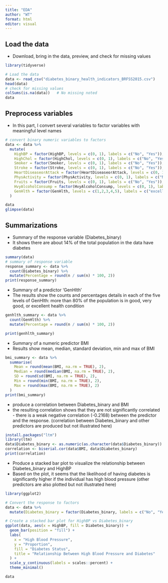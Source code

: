 ```yaml
---
title: "EDA"
author: "WT"
format: html
editor: visual
---
```


## Load the data

-   Download, bring in the data, preview, and check for missing values

```r
library(tidyverse)

# Load the data
data <- read_csv("diabetes_binary_health_indicators_BRFSS2015.csv")
head(data)
# check for missing values
colSums(is.na(data))   # No missing noted
data
```

## Preprocess variables

-   In this part, I convert several variables to factor variables with meaningful level names

```r
# convert binary numeric variables to factors
data <- data %>%
  mutate(
    HighBP = factor(HighBP, levels = c(0, 1), labels = c("No", "Yes")),
    HighChol = factor(HighChol, levels = c(0, 1), labels = c("No", "Yes")),
    Smoker = factor(Smoker, levels = c(0, 1), labels = c("No", "Yes")),
    Stroke = factor(Stroke, levels = c(0, 1), labels = c("No", "Yes")),
    HeartDiseaseorAttack = factor(HeartDiseaseorAttack, levels = c(0, 1), labels = c("No", "Yes")),
    PhysActivity = factor(PhysActivity, levels = c(0, 1), labels = c("No", "Yes")),
    Fruits = factor(Fruits, levels = c(0, 1), labels = c("No", "Yes")),
    HvyAlcoholConsump = factor(HvyAlcoholConsump, levels = c(0, 1), labels = c("No", "Yes")),
    GenHlth = factor(GenHlth, levels = c(1,2,3,4,5), labels = c("excellent", "very_good", "good", "fair", "poor"))
  )

data
glimpse(data)
```

## Summarizations

-   Summary of the response variable (Diabetes_binary)
-   It shows there are about 14% of the total population in the data have diabetes

```r
summary(data)
# summary of response variable
response_summary <- data %>%
  count(Diabetes_binary) %>%
  mutate(Percentage = round(n / sum(n) * 100, 2))
print(response_summary)

```

-   Summary of a predictor 'GenHlth'
-   The results show the counts and percentages details in each of the five levels of GenHlth: more than 80% of the population is in good, very good, or excellent health condition

```r

genhlth_summary <- data %>%
  count(GenHlth) %>%
  mutate(Percentage = round(n / sum(n) * 100, 2))

print(genhlth_summary)

```

-   Summary of a numeric predictor BMI
-   Results show mean, median, standard deviation, min and max of BMI

```r
bmi_summary <- data %>%
  summarise(
    Mean = round(mean(BMI, na.rm = TRUE), 2),
    Median = round(median(BMI, na.rm = TRUE), 2),
    SD = round(sd(BMI, na.rm = TRUE), 2),
    Min = round(min(BMI, na.rm = TRUE), 2),
    Max = round(max(BMI, na.rm = TRUE), 2)
  )
print(bmi_summary)

```

-   produce a correlation between Diabetes_binary and BMI
-   the resulting correlation shows that they are not significantly correlated - there is a weak negative correlation (-0.2168) between the predictor and the response. (correlation between Diabetes_binary and other predictors are produced but not illustrated here)

```r
install.packages("ltm")
library(ltm)
data$Diabetes_binary <- as.numeric(as.character(data$Diabetes_binary))
correlation <- biserial.cor(data$BMI, data$Diabetes_binary)
print(correlation)

```

-   Produce a stacked bar plot to visualize the relationship between Diabetes_binary and HighBP
-   Based on the plot, it seems that the likelihood of having diabetes is significantly higher if the individual has high blood pressure (other predictors are also plotted but not illustrated here)

```r
library(ggplot2)

# Convert the response to factors 
data <- data %>%
  mutate(Diabetes_binary = factor(Diabetes_binary, labels = c("No", "Yes")))

# Create a stacked bar plot for HighBP vs Diabetes_binary
ggplot(data, aes(x = HighBP, fill = Diabetes_binary)) +
  geom_bar(position = "fill") +
  labs(
    x = "High Blood Pressure",
    y = "Proportion",
    fill = "Diabetes Status",
    title = "Relationship Between High Blood Pressure and Diabetes"
  ) +
  scale_y_continuous(labels = scales::percent) +
  theme_minimal() 

```

```r
data
```
